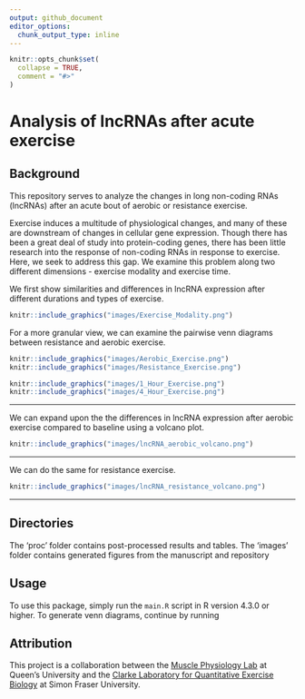 ```yaml
---
output: github_document
editor_options: 
  chunk_output_type: inline
---
```


<!-- README.md is generated from README.Rmd. Please edit that file -->

```r
knitr::opts_chunk$set(
  collapse = TRUE,
  comment = "#>"
)
```

# Analysis of lncRNAs after acute exercise

## Background

This repository serves to analyze the changes in long non-coding RNAs (lncRNAs) after an acute bout of aerobic or resistance exercise. 

Exercise induces a multitude of physiological changes, and many of these are downstream of changes in cellular gene expression. Though there has been a great deal of study into protein-coding genes, there has been little research into the response of non-coding RNAs in response to exercise. Here, we seek to address this gap. We examine this problem along two different dimensions - exercise modality and exercise time.

We first show similarities and differences in lncRNA expression after different durations and types of exercise.

```r
knitr::include_graphics("images/Exercise_Modality.png")
```

For a more granular view, we can examine the pairwise venn diagrams between resistance and aerobic exercise.

```r
knitr::include_graphics("images/Aerobic_Exercise.png")
knitr::include_graphics("images/Resistance_Exercise.png")

knitr::include_graphics("images/1_Hour_Exercise.png")
knitr::include_graphics("images/4_Hour_Exercise.png")
```

***

We can expand upon the the differences in lncRNA expression after aerobic exercise compared to baseline using a volcano plot.

```r
knitr::include_graphics("images/lncRNA_aerobic_volcano.png")
```

***

We can do the same for resistance exercise.

```r
knitr::include_graphics("images/lncRNA_resistance_volcano.png")
```

***


## Directories
The 'proc' folder contains post-processed results and tables.
The 'images' folder contains generated figures from the manuscript and repository

## Usage
To use this package, simply run the `main.R` script in R version 4.3.0 or higher.
To generate venn diagrams, continue by running

## Attribution

This project is a collaboration between the [Muscle Physiology Lab](https://skhs.queensu.ca/qmpl/) at Queen's University and the [Clarke Laboratory for Quantitative Exercise Biology](https://www.sfu.ca/clarkelab-bpk.html) at Simon Fraser University.

